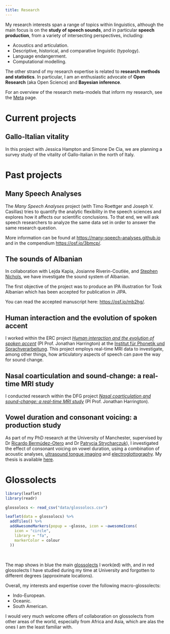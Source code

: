 ```yaml
---
title: Research
---
```


My research interests span a range of topics within linguistics, although the main focus is on the **study of speech sounds**, and in particular **speech production**, from a variety of intersecting perspectives, including:

* Acoustics and articulation.
* Descriptive, historical, and comparative linguistic (typology).
* Language endangerment.
* Computational modelling.

The other strand of my research expertise is related to **research methods and statistics**.
In particular, I am an enthusiastic advocate of **Open Research** (aka Open Science) and **Bayesian inference**.

For an overview of the research meta-models that inform my research, see the [Meta](meta.qmd) page.

# Current projects

## Gallo-Italian vitality

In this project with Jessica Hampton and Simone De Cia, we are planning a survey study of the vitality of Gallo-Italian in the north of Italy.

# Past projects

## Many Speech Analyses

The *Many Speech Analyses* project (with Timo Roettger and Joseph V. Casillas) tries to quantify the analytic flexibility in the speech sciences and explores how it affects our scientific conclusions.
To that end, we will ask speech researchers to analyze the same data set in order to answer the same research question.

More information can be found at <https://many-speech-analyses.github.io> and in the compendium <https://osf.io/3bmcp/>.

## The sounds of Albanian

In collaboration with Lejda Kapia, Josianne Riverin-Coutlée, and [Stephen Nichols](https://personalpages.manchester.ac.uk/postgrad/stephen.nichols/home.html), we have investigate the sound system of Albanian.

The first objective of the project was to produce an IPA illustration for Tosk Albanian which has been accepted for publication in JIPA.

You can read the accepted manuscript here: <https://osf.io/mb2hg/>.

## Human interaction and the evolution of spoken accent

I worked within the ERC project [*Human interaction and the evolution of spoken accent*](https://www.phonetik.uni-muenchen.de/Forschung/interaccent/interAccent.html) (PI Prof. Jonathan Harrington) at the [Institut für Phonetik und Sprachverarbeitung](https://www.phonetik.uni-muenchen.de/).
This project employs real-time MRI data to investigate, among other things, how articulatory aspects of speech can pave the way for sound change.

## Nasal coarticulation and sound-change: a real-time MRI study

I conducted research within the DFG project [*Nasal coarticulation and sound-change: a real-time MRI study*](https://www.en.phonetik.uni-muenchen.de/research/current_projects/nasal_coarticulation.html) (PI Prof. Jonathan Harrington).

## Vowel duration and consonant voicing: a production study

As part of my PhD research at the University of Manchester, supervised by Dr <a href="http://www.bermudez-otero.com/index.htm" target="_blank" rel="noopener">Ricardo Bermúdez-Otero</a> and Dr <a href="https://sites.google.com/site/patrycjastrycharczuk/home" target="_blank" rel="noopener">Patrycja Strycharczuk</a>), I investigated the effect of consonant voicing on vowel duration, using a combination of acoustic analyses, <a href="https://en.wikipedia.org/wiki/Ultrasound_tongue_imaging" target="_blank" rel="noopener">ultrasound tongue imaging</a> and <a href="https://en.wikipedia.org/wiki/Electroglottograph" target="_blank" rel="noopener">electroglottography</a>.
My thesis is available <a href="https://stefanocoretta.github.io/docs/pubs/coretta-phd-thesis.pdf" target="_blank">here</a>.


# Glossolects

```r
library(leaflet)
library(readr)

glossolocs <- read_csv("data/glossolocs.csv")

leaflet(data = glossolocs) %>%
  addTiles() %>%
  addAwesomeMarkers(popup = ~glosso, icon = ~awesomeIcons(
    icon = "circle",
    library = "fa",
    markerColor = colour
  ))
```


<br>

The map shows in blue the main [glossolects](meta.qmd#linguistic-systems) I work(ed) with, and in red glossolects I have studied during my time at University and forgotten to different degrees (approximate locations).

Overall, my interests and expertise cover the following macro-glossolects:

- Indo-European.
- Oceanic.
- South American.

I would very much welcome offers of collaboration on glossolects from other areas of the world, especially from Africa and Asia, which are alas the ones I am the least familiar with.

